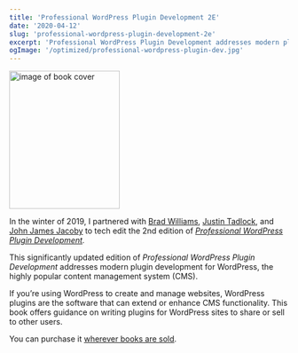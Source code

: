 ```yaml
---
title: 'Professional WordPress Plugin Development 2E'
date: '2020-04-12'
slug: 'professional-wordpress-plugin-development-2e'
excerpt: 'Professional WordPress Plugin Development addresses modern plugin development for WordPress.'
ogImage: '/optimized/professional-wordpress-plugin-dev.jpg'
---
```


<div className="align-right">
  <a href="https://amzn.to/2BgCg7i">
    <Image
      alt="image of book cover"
      height="249"
      src="/optimized/professional-wordpress-plugin-dev.jpg"
      width="199"
    />
  </a>
</div>

In the winter of 2019, I partnered with [Brad Williams](https://strangework.com/), [Justin Tadlock](http://justintadlock.com/), and [John James Jacoby](https://jjj.blog) to tech edit the 2nd edition of _[Professional WordPress Plugin Development](https://amzn.to/2BgCg7i)._

This significantly updated edition of _Professional WordPress Plugin Development_ addresses modern plugin development for WordPress, the highly popular content management system (CMS).

If you’re using WordPress to create and manage websites, WordPress plugins are the software that can extend or enhance CMS functionality. This book offers guidance on writing plugins for WordPress sites to share or sell to other users.

You can purchase it [wherever books are sold](https://amzn.to/2BgCg7i).
